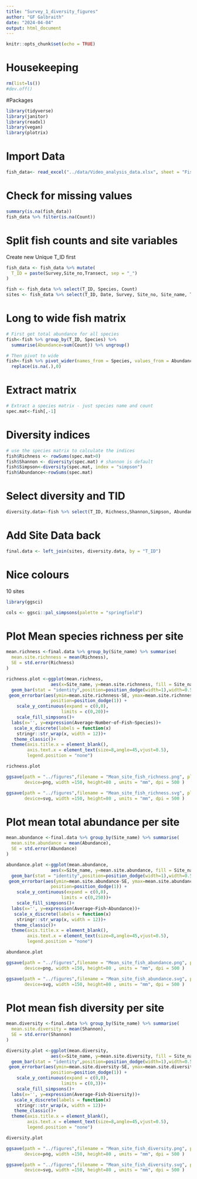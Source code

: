 ```yaml
---
title: "Survey_1_diversity_figures"
author: "GF Galbraith"
date: "2024-04-04"
output: html_document
---
```


```r
knitr::opts_chunk$set(echo = TRUE)
```

# Housekeeping
```r
rm(list=ls())
#dev.off()
```

#Packages
```r
library(tidyverse)
library(janitor)
library(readxl)
library(vegan)
library(plotrix)
```

# Import Data
```r
fish_data<- read_excel("../data/Video_analysis_data.xlsx", sheet = "Fish_Data")
```

# Check for missing values
```r
summary(is.na(fish_data))
fish_data %>% filter(is.na(Count))
```
# Split fish counts and site variables
Create new Unique T_ID first
```r
fish_data <- fish_data %>% mutate(
  T_ID = paste(Survey,Site_no,Transect, sep = "_")
)

fish <- fish_data %>% select(T_ID, Species, Count)
sites <- fish_data %>% select(T_ID, Date, Survey, Site_no, Site_name, Transect) %>% unique()
```

# Long to wide fish matrix
```r

# First get total abundance for all species
fish<-fish %>% group_by(T_ID, Species) %>% 
  summarise(Abundance=sum(Count)) %>% ungroup()

# Then pivot to wide
fish<-fish %>% pivot_wider(names_from = Species, values_from = Abundance) %>% 
  replace(is.na(.),0)

```

# Extract matrix
```r
# Extract a species matrix - just species name and count
spec.mat<-fish[,-1]
```

# Diversity indices
```r
# use the species matrix to calculate the indices
fish$Richness <- rowSums(spec.mat>0)
fish$Shannon <- diversity(spec.mat) # shannon is default
fish$Simpson<-diversity(spec.mat, index = "simpson")
fish$Abundance<-rowSums(spec.mat)
```

# Select diversity and TID
```r
diversity.data<-fish %>% select(T_ID, Richness,Shannon,Simpson, Abundance)
```

# Add Site Data back
```r
final.data <- left_join(sites, diversity.data, by = "T_ID")
```

# Nice colours
10 sites
```r
library(ggsci)

cols <- ggsci::pal_simpsons(palette = "springfield")

```

# Plot Mean species richness per site
```r
mean.richness <-final.data %>% group_by(Site_name) %>% summarise(
  mean.site.richnness = mean(Richness),
  SE = std.error(Richness)
)

richness.plot <-ggplot(mean.richness,
                 aes(x=Site_name, y=mean.site.richnness, fill = Site_name))+
  geom_bar(stat = "identity",position=position_dodge(width=1),width=0.5, colour = "black")+
 geom_errorbar(aes(ymin=mean.site.richnness-SE, ymax=mean.site.richnness+SE), width=.2,
                 position=position_dodge(1)) +
    scale_y_continuous(expand = c(0,0),
                     limits = c(0,20))+
    scale_fill_simpsons()+
  labs(x='', y=expression(Average~Number~of~Fish~Species))+
   scale_x_discrete(labels = function(x) 
    stringr::str_wrap(x, width = 12))+
   theme_classic()+
  theme(axis.title.x = element_blank(),
        axis.text.x = element_text(size=8,angle=45,vjust=0.5),
        legend.position = "none")

richness.plot

ggsave(path = "../figures",filename = "Mean_site_fish_richness.png", plot= richness.plot,
       device=png, width =150, height=80 , units = "mm", dpi = 500 )

ggsave(path = "../figures",filename = "Mean_site_fish_richness.svg", plot= richness.plot,
       device=svg, width =150, height=80 , units = "mm", dpi = 500 )

```


# Plot mean total abundance per site
```r
mean.abundance <-final.data %>% group_by(Site_name) %>% summarise(
  mean.site.abundance = mean(Abundance),
  SE = std.error(Abundance)
)

abundance.plot <-ggplot(mean.abundance,
                 aes(x=Site_name, y=mean.site.abundance, fill = Site_name))+
  geom_bar(stat = "identity",position=position_dodge(width=1),width=0.5, colour = "black")+
 geom_errorbar(aes(ymin=mean.site.abundance-SE, ymax=mean.site.abundance+SE), width=.2,
                 position=position_dodge(1)) +
    scale_y_continuous(expand = c(0,0),
                     limits = c(0,250))+
    scale_fill_simpsons()+
  labs(x='', y=expression(Average~Fish~Abundance))+
   scale_x_discrete(labels = function(x) 
    stringr::str_wrap(x, width = 12))+
   theme_classic()+
  theme(axis.title.x = element_blank(),
        axis.text.x = element_text(size=8,angle=45,vjust=0.5),
        legend.position = "none")

abundance.plot

ggsave(path = "../figures",filename = "Mean_site_fish_abundance.png", plot= abundance.plot,
       device=png, width =150, height=80 , units = "mm", dpi = 500 )

ggsave(path = "../figures",filename = "Mean_site_fish_abundance.svg", plot= abundance.plot,
       device=svg, width =150, height=80 , units = "mm", dpi = 500 )

```


# Plot mean fish diversity per site
```r
mean.diversity <-final.data %>% group_by(Site_name) %>% summarise(
  mean.site.diversity = mean(Shannon),
  SE = std.error(Shannon)
)

diversity.plot <-ggplot(mean.diversity,
                 aes(x=Site_name, y=mean.site.diversity, fill = Site_name))+
  geom_bar(stat = "identity",position=position_dodge(width=1),width=0.5, colour = "black")+
 geom_errorbar(aes(ymin=mean.site.diversity-SE, ymax=mean.site.diversity+SE), width=.2,
                 position=position_dodge(1)) +
    scale_y_continuous(expand = c(0,0),
                     limits = c(0,3))+
    scale_fill_simpsons()+
  labs(x='', y=expression(Average~Fish~Diversity))+
   scale_x_discrete(labels = function(x) 
    stringr::str_wrap(x, width = 12))+
   theme_classic()+
  theme(axis.title.x = element_blank(),
        axis.text.x = element_text(size=8,angle=45,vjust=0.5),
        legend.position = "none")

diversity.plot

ggsave(path = "../figures",filename = "Mean_site_fish_diversity.png", plot= diversity.plot,
       device=png, width =150, height=80 , units = "mm", dpi = 500 )

ggsave(path = "../figures",filename = "Mean_site_fish_diversity.svg", plot= diversity.plot,
       device=svg, width =150, height=80 , units = "mm", dpi = 500 )

```

